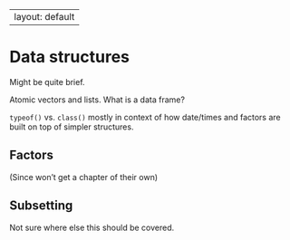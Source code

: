 ----
layout: default
----

# Data structures

Might be quite brief.

Atomic vectors and lists. What is a data frame?

`typeof()` vs. `class()` mostly in context of how date/times and factors are built on top of simpler structures.

## Factors

(Since won't get a chapter of their own)

## Subsetting

Not sure where else this should be covered.
